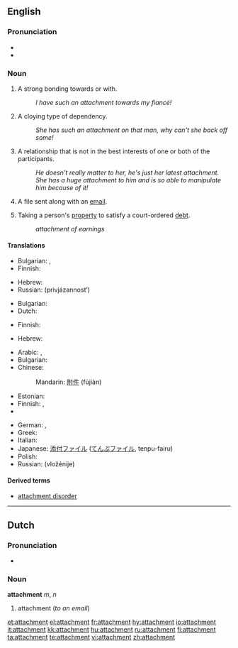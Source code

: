 {{wikipedia|dab=attachment}}
==English==

===Pronunciation===
* {{IPA|/əˈtæʧmənt/}}
* {{audio|en-us-attachment.ogg|Audio (US)}}

===Noun===
{{en-noun|attachments|-}}

# A strong bonding towards or with.
#: ''I have such an attachment towards my fiancé!''
# A cloying type of dependency.
#: ''She has such an attachment on that man, why can't she back off some!''
# A relationship that is not in the best interests of one or both of the participants.
#: ''He doesn't really matter to her, he's just her latest attachment.''
#: ''She has a huge attachment to him and is so able to manipulate him because of it!''
# {{computing}} A file sent along with an [[email]].
# {{legal}} Taking a person's [[property]] to satisfy a court-ordered [[debt]].
#: ''attachment of earnings''

====Translations====
{{trans-top|A strong bonding towards or with}}
* Bulgarian: {{t|bg|вярност|sc=Cyrl}},  {{t|bg|привързаност|sc=Cyrl}}
* Finnish: {{t-|fi|kiintymys}}
{{trans-mid}}
* Hebrew: {{he-translation|התדבקות|hitdabqoot}}
* Russian: {{t|ru|привязанность|f|sc=Cyrl}} (privjázannost’)
{{trans-bottom}}

{{trans-top|A cloying type of dependency}}
* Bulgarian: {{t|bg|преданост|sc=Cyrl}}
* Dutch: {{t-|nl|gehechtheid|f}}
{{trans-mid}}
* Finnish: {{t-|fi|kiintymys}}
{{trans-bottom}}

{{trans-top|A relationship that is not in the best interests of one or both of the participants}}
* Hebrew: {{he-translation|התדבקות|hitdabqoot}}
{{trans-mid}}
{{trans-bottom}}

{{trans-top|A file sent along with an email}}
* Arabic: {{t|ar|إلحاق|m|tr='ílHaq|sc=Arab}}, {{t|ar|ملحق|m|tr=múlHaq|sc=Arab}}
* Bulgarian: {{t|bg|приложение|sc=Cyrl}}
* Chinese:
*: Mandarin: [[附件]] (fùjiàn)
* Estonian: {{t|et|kaasatud fail}}
* Finnish: {{t-|fi|liitetiedosto}}, {{t-|fi|liite}}
* {{trreq|French}}
{{trans-mid}}
* German: {{t+|de|Anlage|f}}, {{t+|de|Anhang|m}}
* Greek: {{t+|el|επισύναψη|f|sc=Grek}}
* Italian: {{t+|it|allegato|m}}
* Japanese: [[添付ファイル]] ([[てんぷファイル]], tenpu-fairu)
* Polish: {{t+|pl|załącznik|m}}
* Russian: {{t|ru|вложение|n|sc=Cyrl}} (vložénije)
{{trans-bottom}}

====Derived terms====
* [[attachment disorder]]

----

==Dutch==

===Pronunciation===
* {{IPA|/a'tæʧmɛnt/|lang=nl}}

===Noun===
'''attachment''' ''m'', ''n''

# attachment (''to an email'')

[[et:attachment]]
[[el:attachment]]
[[fr:attachment]]
[[hy:attachment]]
[[io:attachment]]
[[it:attachment]]
[[kk:attachment]]
[[hu:attachment]]
[[ru:attachment]]
[[fi:attachment]]
[[ta:attachment]]
[[te:attachment]]
[[vi:attachment]]
[[zh:attachment]]